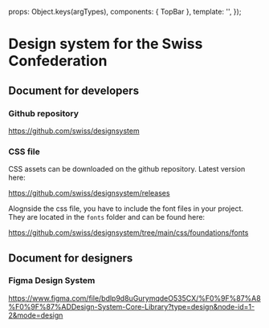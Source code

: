
<Meta
  title="Get started"
  component={TopBar}
/>

  props: Object.keys(argTypes),
  components: { TopBar },
  template: '<TopBar :isOpen="isOpen" />',
});

# Design system for the Swiss Confederation

## Document for developers
### Github repository
https://github.com/swiss/designsystem

### CSS file
CSS assets can be downloaded on the github repository. Latest version here:

https://github.com/swiss/designsystem/releases

Alognside the css file, you have to include the font files in your project. They are located in the `fonts` folder and can be found here:

https://github.com/swiss/designsystem/tree/main/css/foundations/fonts

## Document for designers

### Figma Design System

https://www.figma.com/file/bdlp9d8uGurymqdeO535CX/%F0%9F%87%A8%F0%9F%87%ADDesign-System-Core-Library?type=design&node-id=1-2&mode=design







